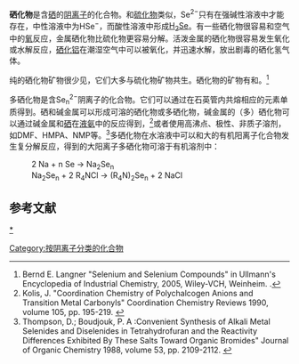 '''硒化物'''是含[[硒|硒]]的[[阴离子|阴离子]]的化合物。和[[硫化物|硫化物]]类似，Se<sup>2−</sup>只有在强碱性溶液中才能存在，中性溶液中为HSe<sup>−</sup>，而酸性溶液中形成[[硒化氢|H<sub>2</sub>Se]]。有一些硒化物很容易和空气中的[[氧|氧]]反应，金属硒化物比硫化物更容易分解。活泼金属的硒化物很容易发生氧化或水解反应，[[硒化铝|硒化铝]]在潮湿空气中可以被氧化，并迅速水解，放出剧毒的硒化氢气体。

纯的硒化物矿物很少见，它们大多与硫化物矿物共生。硒化物的矿物有{{link-en|白硒铁矿|ferroselite}}和{{link-en|红硒铜矿|umangite}}。<ref name=Ullmann>Bernd E. Langner "Selenium and Selenium Compounds" in Ullmann's Encyclopedia of Industrial Chemistry, 2005, Wiley-VCH, Weinheim. {{DOI|10.1002/14356007.a23_525}}.</ref> 

多硒化物是含Se<sub>n</sub><sup>2−</sup>阴离子的化合物。它们可以通过在石英管内共熔相应的元素单质得到。硒和碱金属可以形成可溶的硒化物或多硒化物，碱金属的（多）硒化物可以通过碱金属和[[硒|硒]]在[[液氨|液氨]]中的反应得到，<ref name=Kolis>Kolis, J. "Coordination Chemistry of Polychalcogen Anions and Transition Metal Carbonyls" Coordination Chemistry Reviews 1990, volume 105, pp. 195-219.  {{DOI|10.1016/0010-8545(90)80023-M}}</ref>或者使用高沸点、极性、非质子溶剂，如DMF、HMPA、NMP等。<ref>Thompson, D.; Boudjouk, P. A :Convenient Synthesis of Alkali Metal Selenides and Diselenides in Tetrahydrofuran and the Reactivity Differences Exhibited By These Salts Toward Organic Bromides" Journal of Organic Chemistry 1988, volume 53, pp. 2109-2112. {{DOI| 10.1021/jo00244a051}}</ref>多硒化物在水溶液中可以和大的有机阳离子化合物发生复分解反应，得到的大阳离子多硒化物可溶于有机溶剂中： 
:2 Na  +  n Se   →    Na<sub>2</sub>Se<sub>n</sub>
: Na<sub>2</sub>Se<sub>n</sub>  +  2 R<sub>4</sub>NCl   →   (R<sub>4</sub>N)<sub>2</sub>Se<sub>n</sub>  +  2 NaCl

==参考文献==
{{reflist}}

{{硒化物}}
{{元素化合物专题}}

[[category:硒化物|*]]
[[Category:按阴离子分类的化合物|Category:按阴离子分类的化合物]]